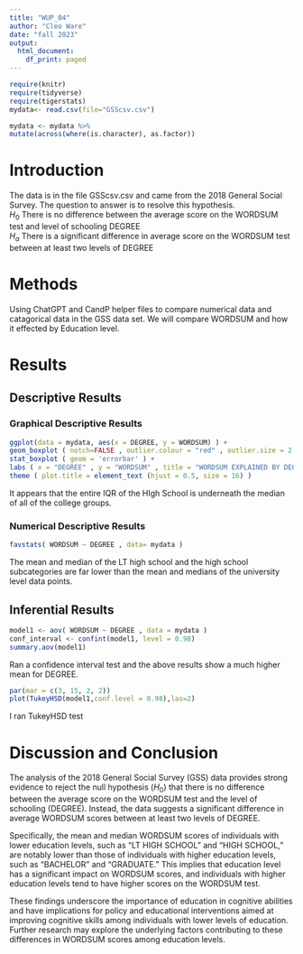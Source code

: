 ```yaml
---
title: "WUP_04"
author: "Cleo Ware"
date: "fall 2023"
output:
  html_document:
    df_print: paged
---
```


```r
require(knitr)
require(tidyverse)
require(tigerstats)
mydata<- read.csv(file="GSScsv.csv")
```

```r
mydata <- mydata %>%
mutate(across(where(is.character), as.factor))
```

# Introduction

<!--In this section you explain what you are trying to show.  Where did the data come from?  What is the research or other question you are trying to answer?!-->

The data is in the file GSScsv.csv and came from the 2018 General Social Survey.  The question to answer is to resolve this hypothesis.  
$H_0$ There is no difference between the average score on the WORDSUM test and level of schooling DEGREE  
$H_a$ There is a significant difference in average score on the WORDSUM test between at least two levels of DEGREE  

# Methods

<!--Mention that you intend to use chatGPT to the greatest extent possible. Give credit to chatGPT when you use it to create code in your report. Decide on your methods:  use "variable analysis" or other appropriate descriptors.  Make sure to choose at least one graphical method and at least one numerical method.!-->

Using ChatGPT and CandP helper files to compare numerical data and catagorical data in the GSS data set. We will compare WORDSUM and how it effected by Education level. 


# Results

<!--Divide this section into two sub-sections:  One for your descriptive  results and one for your inferential results.!-->

## Descriptive Results

### Graphical Descriptive Results

<!--Graphical results here.  Make sure to show your code.  Provide appropriate labels for axes, giving units if possible, and provide a good title for the graph, too.  Use the graphical results to describe the patterns if any that exist in the data as focused toward the research question!-->

```r
ggplot(data = mydata, aes(x = DEGREE, y = WORDSUM) ) +
geom_boxplot ( notch=FALSE , outlier.colour = "red" , outlier.size = 2 , fill = "darkgray" ) +
stat_boxplot ( geom = 'errorbar' ) +
labs ( x = "DEGREE" , y = "WORDSUM" , title = "WORDSUM EXPLAINED BY DEGREE" ) +
theme ( plot.title = element_text (hjust = 0.5, size = 16) )
```

It appears that the entire IQR of the HIgh School is underneath the median of all of the college groups.


### Numerical Descriptive Results

<!--Numerical results go here. Use the numerical results to describe the patterns if any that exist in the data as focused toward the research question!-->

```r
favstats( WORDSUM ~ DEGREE , data= mydata )
```

The mean and median of the LT high school and the high school subcategories are far lower than the mean and medians of the university level data points.

## Inferential Results

<!--State hypothesis clearly.  Make sure your discussion of the inferential test covers all the aspects that the test output produces, such as test statistic, p-value etc.  Make a decision about the null hypothesis, explain the assumptions on which the selected test/procedure was based, and why the chosen procedure satisfys the assumptions and is appropriate to answer the research question!-->

```r
model1 <- aov( WORDSUM ~ DEGREE , data = mydata )
conf_interval <- confint(model1, level = 0.98)
summary.aov(model1)
```

Ran a confidence interval test and the above results show a much higher mean for DEGREE.

```r
par(mar = c(3, 15, 2, 2))
plot(TukeyHSD(model1,conf.level = 0.98),las=2)
```

I ran TukeyHSD test 

# Discussion and Conclusion

<!--Discussion and conclusion here.  If you found a relationship be sure to consider whether the relationship occurs because one of the variavbles causes the other, or whether they perhasps are related for some other reason.  Watch the chapter 6 videos from the GeorgeTown videos collection.!-->

The analysis of the 2018 General Social Survey (GSS) data provides strong evidence to reject the null hypothesis ($H_0$) that there is no difference between the average score on the WORDSUM test and the level of schooling (DEGREE). Instead, the data suggests a significant difference in average WORDSUM scores between at least two levels of DEGREE.

Specifically, the mean and median WORDSUM scores of individuals with lower education levels, such as "LT HIGH SCHOOL" and "HIGH SCHOOL," are notably lower than those of individuals with higher education levels, such as "BACHELOR" and "GRADUATE." This implies that education level has a significant impact on WORDSUM scores, and individuals with higher education levels tend to have higher scores on the WORDSUM test.

These findings underscore the importance of education in cognitive abilities and have implications for policy and educational interventions aimed at improving cognitive skills among individuals with lower levels of education. Further research may explore the underlying factors contributing to these differences in WORDSUM scores among education levels.

